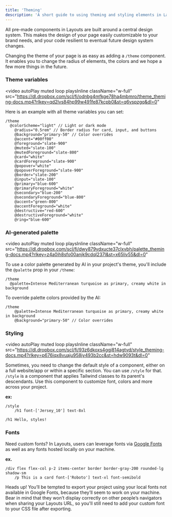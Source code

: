 ```yaml
---
title: 'Theming'
description: 'A short guide to using theming and styling elements in Layouts'
---
```


All pre-made components in Layouts are built around a central design system.
This makes the design of your page easily customizable to your brand needs, and your code resilient to eventual future design system changes.

Changing the theme of your page is as easy as adding a `/theme` component.
It enables you to change the radius of elements, the colors and we hope a few more things in the future. 


### Theme variables

<video
  autoPlay
  muted
  loop
  playsInline
  className="w-full"
  src="https://dl.dropbox.com/scl/fi/odnbg4mfkge78ha4mbmro/theme_theming-docs.mp4?rlkey=qd2lvs84hp99w491fe87kcpb0&st=q6vspzgq&dl=0"
 ></video>


Here is an example with all theme variables you can set:
```syntax Layouts
/theme
  @colorScheme="light" // Light or dark mode
    @radius="0.5rem" // Border radius for card, input, and buttons
    @background="primary-50" // Color overrides
    @accent="#00ff00"
    @foreground="slate-900"
    @muted="slate-100"
    @mutedForeground="slate-800"
    @card="white"
    @cardForeground="slate-900"
    @popover="white"
    @popoverForeground="slate-900"
    @border="slate-200"
    @input="slate-100"
    @primary="blue-600"
    @primaryForeground="white"
    @secondary="blue-200"
    @secondaryForeground="blue-800"
    @accent="green-800"
    @accentForeground="white"
    @destructive="red-600"
    @destructiveForeground="white"
    @ring="blue-600"
```

### AI-generated palette

<video
  autoPlay
  muted
  loop
  playsInline
  className="w-full"
  src="https://dl.dropbox.com/scl/fi/dwy879ydxucte37clxvbh/palette_theming-docs.mp4?rlkey=z4a0ih8sfo00anjk9cdql237l&st=x65liv55&dl=0"
 ></video>

To use a color palette generated by AI in your project's theme, you'll include the `@palette` prop in your `/theme`: 

```syntax Layouts
/theme
  @palette=Intense Mediterranean turquoise as primary, creamy white in background
```

To override palette colors provided by the AI: 
```syntax Layouts
/theme
    @palette=Intense Mediterranean turquoise as primary, creamy white in background
    @background="primary-50" // Color overrides
```
### Styling 
<video
  autoPlay
  muted
  loop
  playsInline
  className="w-full"
  src="https://dl.dropbox.com/scl/fi/93z6dkoxs4ggj814agtvd/style_theming-docs.mp4?rlkey=p676iqx8vuaju958jy493b2cc&st=hdw9093t&dl=0"
></video>

Sometimes, you need to change the default style of a component, either on a full website/app or within a specific section.
You can use `/style` for that. `/style` is a component that applies Tailwind classes to its parent's descendants. Use this component to customize font, colors and more across your project.

**ex:**
```syntax Layouts
/style
    /h1 font-['Jersey_10'] text-8xl

/h1 Hello, styles!
```

### Fonts 
Need custom fonts? In Layouts, users can leverage fonts via [Google Fonts](https://fonts.google.com/) as well as any fonts hosted locally on your machine. 

**ex.**
``` syntax Layouts
/div flex flex-col p-2 items-center border border-gray-200 rounded-lg shadow-sm
    /p This is a card font-['Roboto'] text-xl font-semibold
```

<Info> Heads up! You’ll be tempted to export your project using your local fonts not available in Google Fonts, because they’ll seem to work on your machine. 
Bear in mind that they won’t display correctly on other people’s navigators when sharing your Layouts URL, so you'll still need to add your custom font to your CSS file after exporting.</Info>

